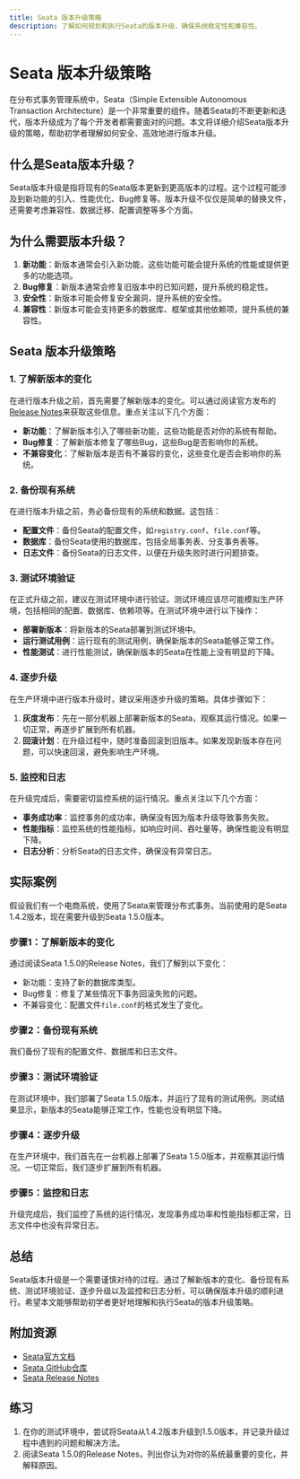 ```yaml
---
title: Seata 版本升级策略
description: 了解如何规划和执行Seata的版本升级，确保系统稳定性和兼容性。
---
```


# Seata 版本升级策略

在分布式事务管理系统中，Seata（Simple Extensible Autonomous Transaction Architecture）是一个非常重要的组件。随着Seata的不断更新和迭代，版本升级成为了每个开发者都需要面对的问题。本文将详细介绍Seata版本升级的策略，帮助初学者理解如何安全、高效地进行版本升级。

## 什么是Seata版本升级？

Seata版本升级是指将现有的Seata版本更新到更高版本的过程。这个过程可能涉及到新功能的引入、性能优化、Bug修复等。版本升级不仅仅是简单的替换文件，还需要考虑兼容性、数据迁移、配置调整等多个方面。

## 为什么需要版本升级？

1. **新功能**：新版本通常会引入新功能，这些功能可能会提升系统的性能或提供更多的功能选项。
2. **Bug修复**：新版本通常会修复旧版本中的已知问题，提升系统的稳定性。
3. **安全性**：新版本可能会修复安全漏洞，提升系统的安全性。
4. **兼容性**：新版本可能会支持更多的数据库、框架或其他依赖项，提升系统的兼容性。

## Seata 版本升级策略

### 1. 了解新版本的变化

在进行版本升级之前，首先需要了解新版本的变化。可以通过阅读官方发布的[Release Notes](https://github.com/seata/seata/releases)来获取这些信息。重点关注以下几个方面：

- **新功能**：了解新版本引入了哪些新功能，这些功能是否对你的系统有帮助。
- **Bug修复**：了解新版本修复了哪些Bug，这些Bug是否影响你的系统。
- **不兼容变化**：了解新版本是否有不兼容的变化，这些变化是否会影响你的系统。

### 2. 备份现有系统

在进行版本升级之前，务必备份现有的系统和数据。这包括：

- **配置文件**：备份Seata的配置文件，如`registry.conf`、`file.conf`等。
- **数据库**：备份Seata使用的数据库，包括全局事务表、分支事务表等。
- **日志文件**：备份Seata的日志文件，以便在升级失败时进行问题排查。

### 3. 测试环境验证

在正式升级之前，建议在测试环境中进行验证。测试环境应该尽可能模拟生产环境，包括相同的配置、数据库、依赖项等。在测试环境中进行以下操作：

- **部署新版本**：将新版本的Seata部署到测试环境中。
- **运行测试用例**：运行现有的测试用例，确保新版本的Seata能够正常工作。
- **性能测试**：进行性能测试，确保新版本的Seata在性能上没有明显的下降。

### 4. 逐步升级

在生产环境中进行版本升级时，建议采用逐步升级的策略。具体步骤如下：

1. **灰度发布**：先在一部分机器上部署新版本的Seata，观察其运行情况。如果一切正常，再逐步扩展到所有机器。
2. **回滚计划**：在升级过程中，随时准备回滚到旧版本。如果发现新版本存在问题，可以快速回滚，避免影响生产环境。

### 5. 监控和日志

在升级完成后，需要密切监控系统的运行情况。重点关注以下几个方面：

- **事务成功率**：监控事务的成功率，确保没有因为版本升级导致事务失败。
- **性能指标**：监控系统的性能指标，如响应时间、吞吐量等，确保性能没有明显下降。
- **日志分析**：分析Seata的日志文件，确保没有异常日志。

## 实际案例

假设我们有一个电商系统，使用了Seata来管理分布式事务。当前使用的是Seata 1.4.2版本，现在需要升级到Seata 1.5.0版本。

### 步骤1：了解新版本的变化

通过阅读Seata 1.5.0的Release Notes，我们了解到以下变化：

- 新功能：支持了新的数据库类型。
- Bug修复：修复了某些情况下事务回滚失败的问题。
- 不兼容变化：配置文件`file.conf`的格式发生了变化。

### 步骤2：备份现有系统

我们备份了现有的配置文件、数据库和日志文件。

### 步骤3：测试环境验证

在测试环境中，我们部署了Seata 1.5.0版本，并运行了现有的测试用例。测试结果显示，新版本的Seata能够正常工作，性能也没有明显下降。

### 步骤4：逐步升级

在生产环境中，我们首先在一台机器上部署了Seata 1.5.0版本，并观察其运行情况。一切正常后，我们逐步扩展到所有机器。

### 步骤5：监控和日志

升级完成后，我们监控了系统的运行情况，发现事务成功率和性能指标都正常，日志文件中也没有异常日志。

## 总结

Seata版本升级是一个需要谨慎对待的过程。通过了解新版本的变化、备份现有系统、测试环境验证、逐步升级以及监控和日志分析，可以确保版本升级的顺利进行。希望本文能够帮助初学者更好地理解和执行Seata的版本升级策略。

## 附加资源

- [Seata官方文档](https://seata.io/zh-cn/docs/overview/what-is-seata.html)
- [Seata GitHub仓库](https://github.com/seata/seata)
- [Seata Release Notes](https://github.com/seata/seata/releases)

## 练习

1. 在你的测试环境中，尝试将Seata从1.4.2版本升级到1.5.0版本，并记录升级过程中遇到的问题和解决方法。
2. 阅读Seata 1.5.0的Release Notes，列出你认为对你的系统最重要的变化，并解释原因。